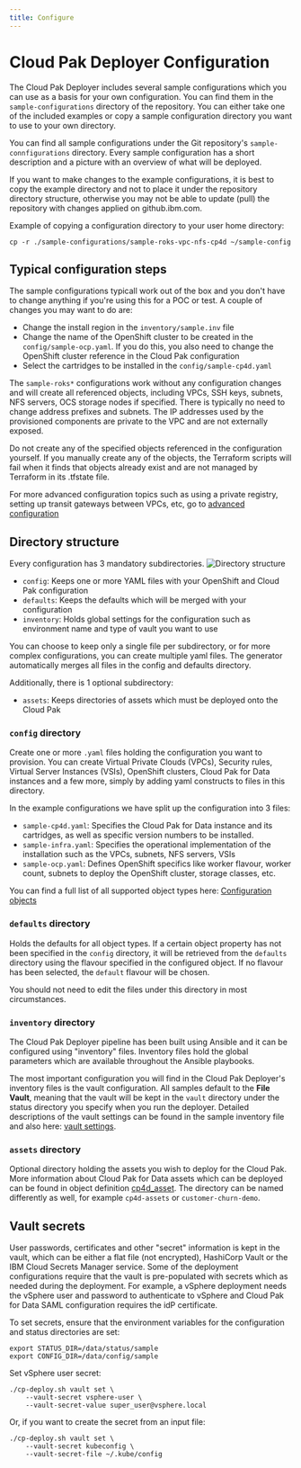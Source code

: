 ```yaml
---
title: Configure
---
```


# Cloud Pak Deployer Configuration

The Cloud Pak Deployer includes several sample configurations which you can use as a basis for your own configuration. You can find them in the `sample-configurations` directory of the repository. You can either take one of the included examples or copy a sample configuration directory you want to use to your own directory.

You can find all sample configurations under the Git repository's `sample-connfigurations` directory. Every sample configuration has a short description and a picture with an overview of what will be deployed.

<InlineNotification kind="warning">
If you want to make changes to the example configurations, it is best to copy the example directory and not to place it under the repository directory structure, otherwise you may not be able to update (pull) the repository with changes applied on github.ibm.com.
</InlineNotification>

Example of copying a configuration directory to your user home directory:
```
cp -r ./sample-configurations/sample-roks-vpc-nfs-cp4d ~/sample-config
```

## Typical configuration steps
The sample configurations typicall work out of the box and you don't have to change anything if you're using this for a POC or test. A couple of changes you may want to do are:
* Change the install region in the `inventory/sample.inv` file
* Change the name of the OpenShift cluster to be created in the `config/sample-ocp.yaml`. If you do this, you also need to change the OpenShift cluster reference in the Cloud Pak configuration
* Select the cartridges to be installed in the `config/sample-cp4d.yaml`

The `sample-roks*` configurations work without any configuration changes and will create all referenced objects, including VPCs, SSH keys, subnets, NFS servers, OCS storage nodes if specified. There is typically no need to change address prefixes and subnets. The IP addresses used by the provisioned components are private to the VPC and are not externally exposed.

<InlineNotification kind="warning">
Do not create any of the specified objects referenced in the configuration yourself. If you manually create any of the objects, the Terraform scripts will fail when it finds that objects already exist and are not managed by Terraform in its .tfstate file.
</InlineNotification>

For more advanced configuration topics such as using a private registry, setting up transit gateways between VPCs, etc, go to [advanced configuration](/advanced/advanced-configuration)

## Directory structure

Every configuration has 3 mandatory subdirectories.
![Directory structure](./directory-structure.png)

* `config`: Keeps one or more YAML files with your OpenShift and Cloud Pak configuration
* `defaults`: Keeps the defaults which will be merged with your configuration
* `inventory`: Holds global settings for the configuration such as environment name and type of vault you want to use

You can choose to keep only a single file per subdirectory, or for more complex configurations, you can create multiple yaml files. The generator automatically merges all files in the config and defaults directory.

Additionally, there is 1 optional subdirectory:
* `assets`: Keeps directories of assets which must be deployed onto the Cloud Pak

### `config` directory
Create one or more `.yaml` files holding the configuration you want to provision. You can create Virtual Private Clouds (VPCs), Security rules, Virtual Server Instances (VSIs), OpenShift clusters, Cloud Pak for Data instances and a few more, simply by adding yaml constructs to files in this directory.

In the example configurations we have split up the configuration into 3 files:
* `sample-cp4d.yaml`: Specifies the Cloud Pak for Data instance and its cartridges, as well as specific version numbers to be installed.
* `sample-infra.yaml`: Specifies the operational implementation of the installation such as the VPCs, subnets, NFS servers, VSIs
* `sample-ocp.yaml`: Defines OpenShift specifics like worker flavour, worker count, subnets to deploy the OpenShift cluster, storage classes, etc.

You can find a full list of all supported object types here:
[Configuration objects](/cpd-design/objects/objects)

### `defaults` directory
Holds the defaults for all object types. If a certain object property has not been specified in the `config` directory, it will be retrieved from the `defaults` directory using the flavour specified in the configured object. If no flavour has been selected, the `default` flavour will be chosen.

You should not need to edit the files under this directory in most circumstances.

### `inventory` directory
The Cloud Pak Deployer pipeline has been built using Ansible and it can be configured using "inventory" files. Inventory files hold the global parameters which are available throughout the Ansible playbooks. 

The most important configuration you will find in the Cloud Pak Deployer's inventory files is the vault configuration. All samples default to the **File Vault**, meaning that the vault will be kept in the `vault` directory under the status directory you specify when you run the deployer. Detailed descriptions of the vault settings can be found in the sample inventory file and also here: [vault settings](/cpd-design/objects/vault).

### `assets` directory
Optional directory holding the assets you wish to deploy for the Cloud Pak. More information about Cloud Pak for Data assets which can be deployed can be found in object definition [cp4d_asset](/cpd-design/objects/cp4d_asset). The directory can be named differently as well, for example `cp4d-assets` or `customer-churn-demo`.

## Vault secrets
User passwords, certificates and other "secret" information is kept in the vault, which can be either a flat file (not encrypted), HashiCorp Vault or the IBM Cloud Secrets Manager service. Some of the deployment configurations require that the vault is pre-populated with secrets which as needed during the deployment. For example, a vSphere deployment needs the vSphere user and password to authenticate to vSphere and Cloud Pak for Data SAML configuration requires the idP certificate.

To set secrets, ensure that the environment variables for the configuration and status directories are set:
```
export STATUS_DIR=/data/status/sample
export CONFIG_DIR=/data/config/sample
```

Set vSphere user secret:
```
./cp-deploy.sh vault set \
    --vault-secret vsphere-user \
    --vault-secret-value super_user@vsphere.local
```

Or, if you want to create the secret from an input file:
```
./cp-deploy.sh vault set \
    --vault-secret kubeconfig \
    --vault-secret-file ~/.kube/config
```    

